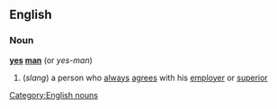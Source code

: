 ==English==
===Noun===
'''[[yes]] [[man]]'''  (or ''yes-man'')
#(''slang'') a person who [[always]] [[agree]]s with his [[employer]] or [[superior]]
[[Category:English nouns]]